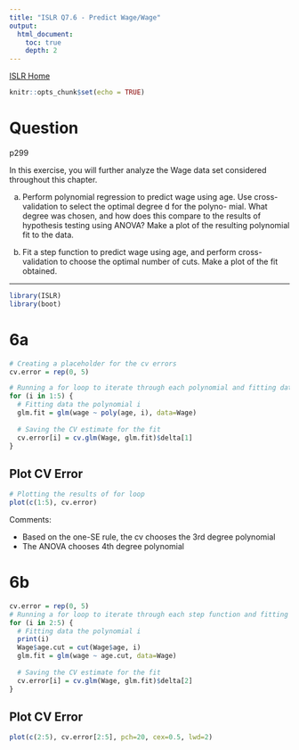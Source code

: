 ```yaml
---
title: "ISLR Q7.6 - Predict Wage/Wage"
output:
  html_document:
    toc: true
    depth: 2    
---
```

[ISLR Home](../index.html)

```r
knitr::opts_chunk$set(echo = TRUE)
```
# Question

p299

In this exercise, you will further analyze the Wage data set considered throughout this chapter.

(a) Perform polynomial regression to predict wage using age. Use cross-validation to select the optimal degree d for the polyno- mial. What degree was chosen, and how does this compare to the results of hypothesis testing using ANOVA? Make a plot of the resulting polynomial fit to the data.

(b) Fit a step function to predict wage using age, and perform cross-validation to choose the optimal number of cuts. Make a plot of the fit obtained.

***

```r
library(ISLR)
library(boot)
```


# 6a

```r
# Creating a placeholder for the cv errors
cv.error = rep(0, 5)

# Running a for loop to iterate through each polynomial and fitting data
for (i in 1:5) {
  # Fitting data the polynomial i
  glm.fit = glm(wage ~ poly(age, i), data=Wage)
  
  # Saving the CV estimate for the fit
  cv.error[i] = cv.glm(Wage, glm.fit)$delta[1]
}
```

## Plot CV Error

```r
# Plotting the results of for loop
plot(c(1:5), cv.error)
```


Comments:

- Based on the one-SE rule, the cv chooses the 3rd degree polynomial 
- The ANOVA chooses 4th degree polynomial

# 6b

```r
cv.error = rep(0, 5)
# Running a for loop to iterate through each step function and fitting data
for (i in 2:5) {
  # Fitting data the polynomial i
  print(i)
  Wage$age.cut = cut(Wage$age, i)
  glm.fit = glm(wage ~ age.cut, data=Wage)
  
  # Saving the CV estimate for the fit
  cv.error[i] = cv.glm(Wage, glm.fit)$delta[2]
}
```

## Plot CV Error

```r
plot(c(2:5), cv.error[2:5], pch=20, cex=0.5, lwd=2)
```

